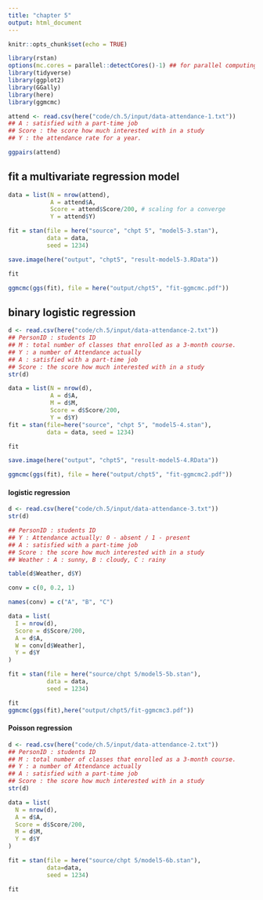 ```yaml
---
title: "chapter 5"
output: html_document
---
```


```r
knitr::opts_chunk$set(echo = TRUE)
```

```r
library(rstan)
options(mc.cores = parallel::detectCores()-1) ## for parallel computing 
library(tidyverse)
library(ggplot2)
library(GGally)
library(here)
library(ggmcmc)
```


```r
attend <- read.csv(here("code/ch.5/input/data-attendance-1.txt"))
## A : satisfied with a part-time job
## Score : the score how much interested with in a study
## Y : the attendance rate for a year.
```

```r
ggpairs(attend) 
```

## fit a multivariate regression model
```r
data = list(N = nrow(attend), 
            A = attend$A, 
            Score = attend$Score/200, # scaling for a converge
            Y = attend$Y)

fit = stan(file = here("source", "chpt 5", "model5-3.stan"),
           data = data,
           seed = 1234)

save.image(here("output", "chpt5", "result-model5-3.RData"))
```

```r
fit
```

```r
ggmcmc(ggs(fit), file = here("output/chpt5", "fit-ggmcmc.pdf"))

```

## binary logistic regression

```r
d <- read.csv(here("code/ch.5/input/data-attendance-2.txt"))
## PersonID : students ID
## M : total number of classes that enrolled as a 3-month course.
## Y : a number of Attendance actually
## A : satisfied with a part-time job
## Score : the score how much interested with in a study
str(d)
```

```r
data = list(N = nrow(d),
            A = d$A,
            M = d$M,
            Score = d$Score/200, 
            Y = d$Y)
fit = stan(file=here("source", "chpt 5", "model5-4.stan"),
           data = data, seed = 1234)
```

```r
fit
```

```r
save.image(here("output", "chpt5", "result-model5-4.RData"))
```

```r
ggmcmc(ggs(fit), file = here("output/chpt5", "fit-ggmcmc2.pdf"))
```


#### logistic regression
```r
d <- read.csv(here("code/ch.5/input/data-attendance-3.txt"))
str(d)

## PersonID : students ID
## Y : Attendance actually: 0 - absent / 1 - present
## A : satisfied with a part-time job
## Score : the score how much interested with in a study
## Weather : A : sunny, B : cloudy, C : rainy
```

```r
table(d$Weather, d$Y)
```


```r
conv = c(0, 0.2, 1)

names(conv) = c("A", "B", "C")

data = list( 
  I = nrow(d),
  Score = d$Score/200,
  A = d$A,
  W = conv[d$Weather],
  Y = d$Y
)

fit = stan(file = here("source/chpt 5/model5-5b.stan"),
           data = data,
           seed = 1234)
```
```r
fit
ggmcmc(ggs(fit),here("output/chpt5/fit-ggmcmc3.pdf"))
```

#### Poisson regression

```r
d <- read.csv(here("code/ch.5/input/data-attendance-2.txt"))
## PersonID : students ID
## M : total number of classes that enrolled as a 3-month course.
## Y : a number of Attendance actually
## A : satisfied with a part-time job
## Score : the score how much interested with in a study
str(d)
```

```r
data = list(
  N = nrow(d),
  A = d$A,
  Score = d$Score/200,
  M = d$M,
  Y = d$Y
)

fit = stan(file = here("source/chpt 5/model5-6b.stan"),
           data=data,
           seed = 1234)

```
```r
fit
```

